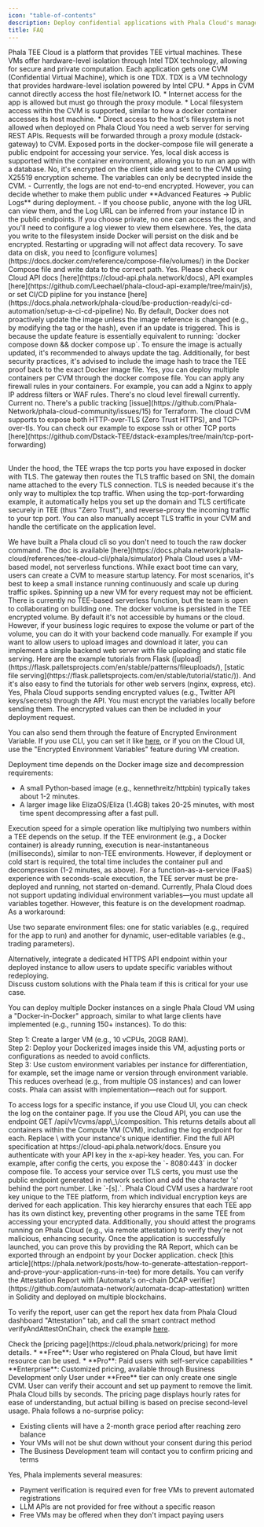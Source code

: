 ```yaml
---
icon: "table-of-contents"
description: Deploy confidential applications with Phala Cloud's managed TEE infrastructure.
title: FAQ
---
```


<AccordionGroup>
<Accordion title="What is Phala TEE Cloud?">
Phala TEE Cloud is a platform that provides TEE virtual machines. These VMs offer hardware-level isolation through Intel TDX technology, allowing for secure and private computation.
</Accordion>

<Accordion title="How are the VMs provisioned?">
Each application gets one CVM (Confidential Virtual Machine), which is one TDX. TDX is a VM technology that provides hardware-level isolation powered by Intel CPU.
</Accordion>

<Accordion title="What are the limitations of the TEE environment in Phala? Can my app access file and network IO?">
* Apps in CVM cannot directly access the host file/network IO.
* Internet access for the app is allowed but must go through the proxy module.
* Local filesystem access within the CVM is supported, similar to how a docker container accesses its host machine.
* Direct access to the host's filesystem is not allowed when deployed on Phala Cloud
</Accordion>

<Accordion title="How can I serve a REST API in Phala's TEE environment?">
You need a web server for serving REST APIs. Requests will be forwarded through a proxy module (dstack-gateway) to CVM. Exposed ports in the docker-compose file will generate a public endpoint for accessing your service.
</Accordion>

<Accordion title="Can I run an app with a database inside the container?">
Yes, local disk access is supported within the container environment, allowing you to run an app with a database.
</Accordion>

<Accordion title="Can the encrypted environment variable be accessed by any other part, including the host OS?">
No, it's encrypted on the client side and sent to the CVM using X25519 encryption scheme. The variables can only be decrypted inside the CVM.
</Accordion>

<Accordion title="Can Docker logs be accessed by any other part, including the host OS?">
- Currently, the logs are not end-to-end encrypted. However, you can decide whether to make them public under **Advanced Features → Public Logs** during deployment. 
- If you choose public, anyone with the log URL can view them, and the Log URL can be inferred from your instance ID in the public endpoints. If you choose private, no one can access the logs, and you'll need to configure a log viewer to view them elsewhere.
</Accordion>

<Accordion title="Is application data persistent on the disk?">
Yes, the data you write to the filesystem inside Docker will persist on the disk and be encrypted. Restarting or upgrading will not affect data recovery. To save data on disk, you need to [configure volumes](https://docs.docker.com/reference/compose-file/volumes/) in the Docker Compose file and write data to the correct path.
</Accordion>

<Accordion title="Can I deploy / manage / upgrade CVMs programmatically?">
Yes. Please check our Cloud API docs [here](https://cloud-api.phala.network/docs), API examples [here](https://github.com/Leechael/phala-cloud-api-example/tree/main/js), or set CI/CD pipline for you instance [here](https://docs.phala.network/phala-cloud/be-production-ready/ci-cd-automation/setup-a-ci-cd-pipeline)
</Accordion>

<Accordion title='Does the "update" feature sync the latest Docker image?'>
No. By default, Docker does not proactively update the image unless the image reference is changed (e.g., by modifying the tag or the hash), even if an update is triggered. This is because the update feature is essentially equivalent to running: `docker compose down && docker compose up`. To ensure the image is actually updated, it's recommended to always update the tag. Additionally, for best security practices, it's advised to include the image hash to trace the TEE proof back to the exact Docker image file.
</Accordion>

<Accordion title="Does a CVM support multiple containers?">
Yes, you can deploy multiple containers per CVM through the docker compose file.
</Accordion>

<Accordion title="Does the cloud support firewall?">
You can apply any firewall rules in your containers. For example, you can add a Nginx to apply IP address filters or WAF rules. There's no cloud level firewall currently.
</Accordion>

<Accordion title="Does it support Terraform deployment?">
Current no. There's a public tracking [issue](https://github.com/Phala-Network/phala-cloud-community/issues/15) for Terraform.
</Accordion>

<Accordion title="Can CVM accept arbitrary TCP / TLS connection?">
The cloud CVM supports to expose both HTTP-over-TLS (Zero Trust HTTPS), and TCP-over-tls. You can check our example to expose ssh or other TCP ports [here](https://github.com/Dstack-TEE/dstack-examples/tree/main/tcp-port-forwarding)

<br/>Under the hood, the TEE wraps the tcp ports you have exposed in docker with TLS. The gateway then routes the TLS traffic based on SNI, the domain name attached to the every TLS connection. TLS is needed because it's the only way to multiplex the tcp traffic. When using the tcp-port-forwarding example, it automatically helps you set up the domain and TLS certificate securely in TEE (thus "Zero Trust"), and reverse-proxy the incoming traffic to your tcp port. You can also manually accept TLS traffic in your CVM and handle the certificate on the application level.
</Accordion>

<Accordion title="Is there a simulator or free tier available for testing?">
We have built a Phala cloud cli so you don't need to touch the raw docker command. The doc is available [here](https://docs.phala.network/phala-cloud/references/tee-cloud-cli/phala/simulator)
</Accordion>

<Accordion title="Is Phala Cloud based on serverless functions or traditional VMs? What are the startup and shutdown times?">
Phala Cloud uses a VM-based model, not serverless functions. While exact boot time can vary, users can create a CVM to measure startup latency. For most scenarios, it's best to keep a small instance running continuously and scale up during traffic spikes. Spinning up a new VM for every request may not be efficient. There is currently no TEE-based serverless function, but the team is open to collaborating on building one.
</Accordion>

<Accordion title="How can I access my docker volume data after deploy?">
The docker volume is persisted in the TEE encrypted volume. By default it's not accessible by humans or the cloud. However, if your business logic requires to expose the volume or part of the volume, you can do it with your backend code manually. For example if you want to allow users to upload images and download it later, you can implement a simple backend web server with file uploading and static file serving. Here are the example tutorials from Flask ([upload](https://flask.palletsprojects.com/en/stable/patterns/fileuploads/), [static file serving](https://flask.palletsprojects.com/en/stable/tutorial/static/)). And it's also easy to find the tutorials for other web servers (nginx, express, etc).
</Accordion>

<Accordion title="Can I send encrypted values (like API keys) through the Phala Cloud API for deployment?">
Yes, Phala Cloud supports sending encrypted values (e.g., Twitter API keys/secrets) through the API. You must encrypt the variables locally before sending them. The encrypted values can then be included in your deployment request.

You can also send them through the feature of Encrypted Environment Variable. If you use CLI, you can set it like [here](https://github.com/Phala-Network/phala-cloud-cli?tab=readme-ov-file#environment-variables-management), or if you on the Cloud UI, use the "Encrypted Environment Variables" feature during VM creation.
</Accordion>

<Accordion title="How long does it take to deploy a Docker image in Phala Cloud?">
Deployment time depends on the Docker image size and decompression requirements:

* A small Python-based image (e.g., kennethreitz/httpbin) typically takes about 1-2 minutes.
* A larger image like ElizaOS/Eliza (1.4GB) takes 20-25 minutes, with most time spent decompressing after a fast pull.
</Accordion>

<Accordion title="How fast can a simple program (e.g., multiplying two numbers) execute in a TEE?">
Execution speed for a simple operation like multiplying two numbers within a TEE depends on the setup. If the TEE environment (e.g., a Docker container) is already running, execution is near-instantaneous (milliseconds), similar to non-TEE environments. However, if deployment or cold start is required, the total time includes the container pull and decompression (1-2 minutes, as above). For a function-as-a-service (FaaS) experience with seconds-scale execution, the TEE server must be pre-deployed and running, not started on-demand.
</Accordion>

<Accordion title="Can I update specific environment variables for a deployed Docker image without changing the entire set?">
Currently, Phala Cloud does not support updating individual environment variables—you must update all variables together. However, this feature is on the development roadmap. As a workaround:

Use two separate environment files: one for static variables (e.g., required for the app to run) and another for dynamic, user-editable variables (e.g., trading parameters).

Alternatively, integrate a dedicated HTTPS API endpoint within your deployed instance to allow users to update specific variables without redeploying.\
Discuss custom solutions with the Phala team if this is critical for your use case.
</Accordion>

<Accordion title="How can I deploy multiple Docker instances on a single VM to optimize costs?">
You can deploy multiple Docker instances on a single Phala Cloud VM using a "Docker-in-Docker" approach, similar to what large clients have implemented (e.g., running 150+ instances). To do this:

Step 1: Create a larger VM (e.g., 10 vCPUs, 20GB RAM).\
Step 2: Deploy your Dockerized images inside this VM, adjusting ports or configurations as needed to avoid conflicts.\
Step 3: Use custom environment variables per instance for differentiation, for example, set the image name or version through environment variable.\
This reduces overhead (e.g., from multiple OS instances) and can lower costs. Phala can assist with implementation—reach out for support.
</Accordion>

<Accordion title="What endpoint do I use to view logs for a specific instance?">
To access logs for a specific instance, if you use Cloud UI, you can check the log on the container page. If you use the Cloud API, you can use the endpoint GET /api/v1/cvms/app\_\<app\_id>/composition. This returns details about all containers within the Compute VM (CVM), including the log endpoint for each. Replace \<app\_id> with your instance's unique identifier. Find the full API specification at https://cloud-api.phala.network/docs. Ensure you authenticate with your API key in the x-api-key header.
</Accordion>

<Accordion title="Can I set my own TLS certificate for my CVM network access?">
Yes, you can. For example, after config the certs, you expose the `- 8080:443` in docker compose file. To access your service over TLS certs, you must use the public endpoint generated in network section and add the character 's' behind the port number. Like `<id>-<port>[s].<base_domain>`.
</Accordion>

<Accordion title="How does Phala Cloud ensure that the data in a CVM isn't accessed by other programs running in the same machine?">
Phala Cloud CVM uses a hardware root key unique to the TEE platform, from which individual encryption keys are derived for each application. This key hierarchy ensures that each TEE app has its own distinct key, preventing other programs in the same TEE from accessing your encrypted data. Additionally, you should attest the programs running on Phala Cloud (e.g., via remote attestation) to verify they're not malicious, enhancing security.
</Accordion>

<Accordion title="How can others verify that my application is running inside a TEE?">
Once the application is successfully launched, you can prove this by providing the RA Report, which can be exported through an endpoint by your Docker application. check [this article](https://phala.network/posts/how-to-generate-attestation-repport-and-prove-your-application-runs-in-tee) for more details.
</Accordion>

<Accordion title="What's the best approach to verify Phala Cloud Attestation Report in a smart contract?">
You can verify the Attestation Report with [Automata's on-chain DCAP verifier](https://github.com/automata-network/automata-dcap-attestation) written in Solidity and deployed on multiple blockchains.

To verify the report, user can get the report hex data from Phala Cloud dashboard "Attestation" tab, and call the smart contract method verifyAndAttestOnChain, check the example [here](https://github.com/Leechael/ra-quote-explorer/blob/37a86a96f0f5059359b33fdb61b1f507fd1ca291/src/components/onchain_attestation.tsx#L152).
</Accordion>

<Accordion title="What is the current pricing structure for Phala Cloud?">
Check the [pricing page](https://cloud.phala.network/pricing) for more details.
</Accordion>

<Accordion title="What kind of user levels do we have on Phala Cloud?">
* **Free**: User who registered on Phala Cloud, but have limit resource can be used.
* **Pro**: Paid users with self-service capabilities
* **Enterprise**: Customized pricing, available through Business Development only
</Accordion>

<Accordion title="What are the resource limits for the Free tier users?">
User under **Free** tier can only create one single CVM. User can verify their account and set up payment to remove the limit.
</Accordion>

<Accordion title="What is the billing granularity for Phala Cloud? Is it by hour or minute?">
Phala Cloud bills by seconds. The pricing page displays hourly rates for ease of understanding, but actual billing is based on precise second-level usage.
</Accordion>

<Accordion title="What happens if my balance reaches zero?">
Phala follows a no-surprise policy:

* Existing clients will have a 2-month grace period after reaching zero balance
* Your VMs will not be shut down without your consent during this period
* The Business Development team will contact you to confirm pricing and terms
</Accordion>

<Accordion title="Are there any anti-spam measures?">
Yes, Phala implements several measures:

* Payment verification is required even for free VMs to prevent automated registrations
* LLM APIs are not provided for free without a specific reason
* Free VMs may be offered when they don't impact paying users
</Accordion>
</AccordionGroup>
